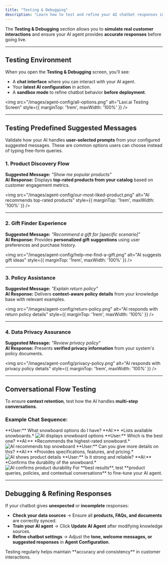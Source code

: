 ```yaml
---
title: "Testing & Debugging"
description: "Learn how to test and refine your AI chatbot responses in real-time."
---
```


The **Testing & Debugging** section allows you to **simulate real customer interactions** and ensure your AI agent provides **accurate responses** before going live.  

---

## Testing Environment  

When you open the **Testing & Debugging** screen, you’ll see:  
- A **chat interface** where you can interact with your AI agent.  
- Your **latest AI configuration** in action.  
- A **sandbox mode** to refine chatbot behavior **before deployment**.  

<img src="/images/agent-config/all-options.png" alt="Laxi.ai Testing Screen" style={{ marginTop: '1rem', maxWidth: '100%' }} />

---

## Testing Predefined Suggested Messages

Validate how your AI handles **user-selected prompts** from your configured suggested messages. These are common options users can choose instead of typing free-form queries.

### **1. Product Discovery Flow**  

**Suggested Message:** *"Show me popular products"*  
**AI Response:** Displays **top-rated products from your catalog** based on customer engagement metrics.  

<img src="/images/agent-config/our-most-liked-product.png" alt="AI recommends top-rated products" style={{ marginTop: '1rem', maxWidth: '100%' }} />

---

### **2. Gift Finder Experience**  

**Suggested Message:** *"Recommend a gift for [specific scenario]"*  
**AI Response:** Provides **personalized gift suggestions** using user preferences and purchase history.  

<img src="/images/agent-config/help-me-find-a-gift.png" alt="AI suggests gift ideas" style={{ marginTop: '1rem', maxWidth: '100%' }} />

---

### **3. Policy Assistance**  

**Suggested Message:** *"Explain return policy"*  
**AI Response:** Delivers **context-aware policy details** from your knowledge base with relevant examples.  

<img src="/images/agent-config/return-policy.png" alt="AI responds with return policy details" style={{ marginTop: '1rem', maxWidth: '100%' }} />

---

### **4. Data Privacy Assurance**  

**Suggested Message:** *"Review privacy policy"*  
**AI Response:** Presents **verified privacy information** from your system's policy documents.  

<img src="/images/agent-config/privacy-policy.png" alt="AI responds with privacy policy details" style={{ marginTop: '1rem', maxWidth: '100%' }} />

---

## Conversational Flow Testing  

To ensure **context retention**, test how the AI handles **multi-step conversations**.

### **Example Chat Sequence:**

<Steps>
  <Step title="User Inquiry: Snowboard Options | AI Response: Product Listing">
    **User:** What snowboard options do I have?  
    **AI:** *Lists available snowboards.*  
    <img src="/images/agent-config/snowboard-options.png" alt="AI displays snowboard options" style={{ marginTop: '1rem', maxWidth: '100%' }} />
  </Step>

  <Step title="User Request: Best Recommendation | AI Response: Top-rated Selection">
    **User:** Which is the best one?  
    **AI:** *Recommends the highest-rated snowboard.*  
    <img src="/images/agent-config/best-snowboard.png" alt="AI recommends top snowboard" style={{ marginTop: '1rem', maxWidth: '100%' }} />
  </Step>

  <Step title="User Follow-up: Detailed Information | AI Response: Product Specifications">
    **User:** Can you give more details on this?  
    **AI:** *Provides specifications, features, and pricing.*  
    <img src="/images/agent-config/more-details-snowboard.png" alt="AI shows product details" style={{ marginTop: '1rem', maxWidth: '100%' }} />
  </Step>

  <Step title="User Concern: Durability Check | AI Response: Quality Assurance">
    **User:** Is it strong and reliable?  
    **AI:** *Confirms the durability of the snowboard.*  
    <img src="/images/agent-config/is-it-strong.png" alt="AI confirms product durability" style={{ marginTop: '1rem', maxWidth: '100%' }} />
  </Step>
</Steps>

<Tip>
For **best results**, test **product queries, policies, and contextual conversations** to fine-tune your AI agent.
</Tip>

---

## Debugging & Refining Responses  

If your chatbot gives **unexpected** or **incomplete** responses:  

- **Check your data sources** → Ensure all **products, FAQs, and documents** are correctly synced.  
- **Train your AI agent** → Click **Update AI Agent** after modifying knowledge sources.  
- **Refine chatbot settings** → Adjust the **tone, welcome messages, or suggested responses** in **Agent Configuration**.  

<Info>
Testing regularly helps maintain **accuracy and consistency** in customer interactions.
</Info>
